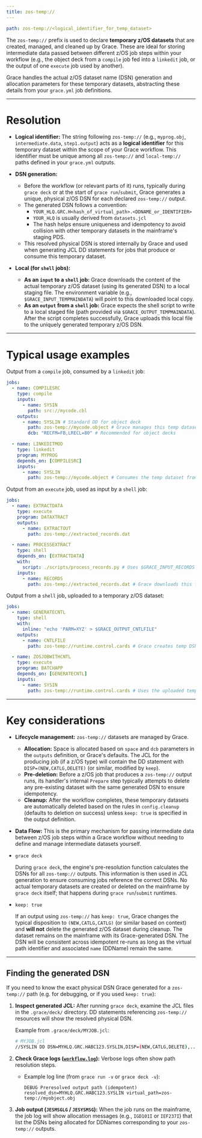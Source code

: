 ```yaml
---
title: zos-temp://
---
```


```yaml
path: zos-temp://<logical_identifier_for_temp_dataset>
```

The `zos-temp://` prefix is used to declare **temporary z/OS datasets** that are created, managed, and cleaned up by Grace. These are ideal for storing intermediate data passed between different z/OS job steps within your workflow (e.g., the object deck from a `compile` job fed into a `linkedit` job, or the output of one `execute` job used by another).

Grace handles the actual z/OS dataset name (DSN) generation and allocation parameters for these temporary datasets, abstracting these details from your `grace.yml` job definitions.

---

# Resolution

- **Logical identifier:** The string following `zos-temp://` (e.g., `myprog.obj`, `intermediate.data`, `step1.output`) acts as a **logical identifier** for this temporary dataset within the scope of your Grace workflow. This identifier must be unique among all `zos-temp://` and `local-temp://` paths defined in your `grace.yml` outputs.

- **DSN generation:**
  - Before the workflow (or relevant parts of it) runs, typically during `grace deck` or at the start of `grace run`/`submit`, Grace generates a unique, physical z/OS DSN for each declared `zos-temp://` output.
  - The generated DSN follows a convention:
    - `YOUR_HLQ.GRC.H<hash_of_virtual_path>.<DDNAME_or_IDENTIFIER>`
    - `YOUR_HLQ` is usually derived from `datasets.jcl`
    - The hash helps ensure uniqueness and idempotency to avoid collision with other temporary datasets in the mainframe's staging PDS.
  - This resolved physical DSN is stored internally by Grace and used when generating JCL DD statements for jobs that produce or consume this temporary dataset.
- **Local (for `shell` jobs):**
  - **As an `input` to a `shell` job:** Grace downloads the content of the actual temporary z/OS dataset (using its generated DSN) to a local staging file. The environment variable (e.g., `$GRACE_INPUT_TEMPMAINDATA`) will point to this downloaded local copy.
  - **As an `output` from a `shell` job:** Grace expects the shell script to write to a local staged file (path provided via `$GRACE_OUTPUT_TEMPMAINDATA`). After the script completes successfully, Grace uploads this local file to the uniquely generated temporary z/OS DSN.

---

# Typical usage examples

Output from a `compile` job, consumed by a `linkedit` job:

```yaml
jobs:
  - name: COMPILESRC
    type: compile
    inputs:
      - name: SYSIN
        path: src://mycode.cbl
    outputs:
      - name: SYSLIN # Standard DD for object deck
        path: zos-temp://mycode.object # Grace manages this temp dataset
        dcb: "RECFM=FB,LRECL=80" # Recommended for object decks

  - name: LINKEDITMOD
    type: linkedit
    program: MYPROG
    depends_on: [COMPILESRC]
    inputs:
      - name: SYSLIN
        path: zos-temp://mycode.object # Consumes the temp dataset from COMPILESRC
```

Output from an `execute` job, used as input by a `shell` job:

```yaml
jobs:
  - name: EXTRACTDATA
    type: execute
    program: DATAXTRACT
    outputs:
      - name: EXTRACTOUT
        path: zos-temp://extracted_records.dat

  - name: PROCESSEXTRACT
    type: shell
    depends_on: [EXTRACTDATA]
    with:
      script: ./scripts/process_records.py # Uses $GRACE_INPUT_RECORDS
    inputs:
      - name: RECORDS
        path: zos-temp://extracted_records.dat # Grace downloads this for the script
```

Output from a `shell` job, uploaded to a temporary z/OS dataset:

```yaml
jobs:
  - name: GENERATECNTL
    type: shell
    with:
      inline: "echo 'PARM=XYZ' > $GRACE_OUTPUT_CNTLFILE"
    outputs:
      - name: CNTLFILE
        path: zos-temp://runtime.control.cards # Grace creates temp DSN, uploads content

  - name: ZOSJOBWITHCNTL
    type: execute
    program: BATCHAPP
    depends_on: [GENERATECNTL]
    inputs:
      - name: SYSIN
        path: zos-temp://runtime.control.cards # Uses the uploaded temp dataset
```

---

# Key considerations

- **Lifecycle management:** `zos-temp://` datasets are managed by Grace.

  - **Allocation:** Space is allocated based on `space` and `dcb` parameters in the `outputs` definition, or Grace's defaults. The JCL for the producing job (if a z/OS type) will contain the DD statement with `DISP=(NEW,CATLG,DELETE)` (or similar, modified by `keep`).
  - **Pre-deletion:** Before a z/OS job that produces a `zos-temp://` output runs, its handler's internal `Prepare` step typically attempts to delete any pre-existing dataset with the same generated DSN to ensure idempotency.
  - **Cleanup:** After the workflow completes, these temporary datasets are automatically deleted based on the rules in `config.cleanup` (defaults to deletion on success) unless `keep: true` is specified in the output definition.

- **Data Flow:** This is the primary mechanism for passing intermediate data between z/OS job steps within a Grace workflow without needing to define and manage intermediate datasets yourself.

- `grace deck`

  During `grace deck`, the engine's pre-resolution function calculates the DSNs for all `zos-temp://` outputs. This information is then used in JCL generation to ensure consuming jobs reference the correct DSNs. No actual temporary datasets are created or deleted on the mainframe by `grace deck` itself; that happens during `grace run`/`submit` runtimes.

- `keep: true`

  If an output using `zos-temp://` has `keep: true`, Grace changes the typical disposition to `(NEW,CATLG,CATLG)` (or similar based on context) and **will not** delete the generated z/OS dataset during cleanup. The dataset remains on the mainframe with its Grace-generated DSN. The DSN will be consistent across idempotent re-runs as long as the virtual path identifier and associated `name` (DDName) remain the same.

---

## Finding the generated DSN

If you need to know the exact physical DSN Grace generated for a `zos-temp://` path (e.g. for debugging, or if you used `keep: true`):

1.  **Inspect generated JCL:** After running `grace deck`, examine the JCL files in the `.grace/deck/` directory. DD statements referencing `zos-temp://` resources will show the resolved physical DSN.

    Example from `.grace/deck/MYJOB.jcl`:

    ```sh
    # MYJOB.jcl
    //SYSLIN DD DSN=MYHLQ.GRC.HABC123.SYSLIN,DISP=(NEW,CATLG,DELETE),...
    ```

2.  **Check Grace logs ([`workflow.log`](/docs/directory-layout/grace-internal/logs#4-workflow-log-workflowlog)):** Verbose logs often show path resolution steps.

    - Example log line (from `grace run -v` or `grace deck -v`):

      ```text
      DEBUG Preresolved output path (idempotent) resolved_dsn=MYHLQ.GRC.HABC123.SYSLIN virtual_path=zos-temp://myobject.obj
      ```

3.  **Job output (`JESMSGLG` / `JESYSMSG`):** When the job runs on the mainframe, the job log will show allocation messages (e.g., `IGD101I` or `IEF237I`) that list the DSNs being allocated for DDNames corresponding to your `zos-temp://` outputs.
